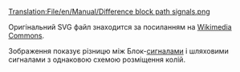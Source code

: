 [[Translation:File/en/Manual/Difference block path signals.png]]

Оригінальний SVG файл знаходится за посиланням на [https://commons.wikimedia.org/wiki/File:OpenTTD_difference_block_path_signals.svg Wikimedia Commons].

Зображення показує різницю між Блок-[[uk/Manual/Сигнали|сигналами]] і шляховими сигналами з однаковою схемою розміщення колій.


{{en/License|type=CC3}}